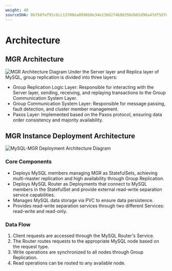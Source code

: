 ```yaml
---
weight: 40
sourceSHA: 0b7b8fef91c8cc13700ea8096b0e34e13b0274b08356db65d96a4fdf5d7db2a2
---
```


# Architecture

## MGR Architecture

![MGR Architecture Diagram](./assets/mgr_architecture.png)
Under the Server layer and Replica layer of MySQL, group replication is divided into three layers:

- Group Replication Logic Layer: Responsible for interacting with the Server layer, sending, receiving, and replaying transactions to the Group Communication System Layer.
- Group Communication System Layer: Responsible for message passing, fault detection, and cluster member management.
- Paxos Layer: Implemented based on the Paxos protocol, ensuring data order consistency and majority availability.

## MGR Instance Deployment Architecture

![MySQL-MGR Deployment Architecture Diagram](./assets/deploy_architecture.png)

### Core Components

- Deploys MySQL members managing MGR as StatefulSets, achieving multi-master replication and high availability through Group Replication.
- Deploys MySQL Router as Deployments that connect to MySQL members in the StatefulSet and provide external read-write separation service capabilities.
- Manages MySQL data storage via PVC to ensure data persistence.
- Provides read-write separation services through two different Services: read-write and read-only.

### Data Flow

1. Client requests are accessed through the MySQL Router's Service.
2. The Router routes requests to the appropriate MySQL node based on the request type.
3. Write operations are synchronized to all nodes through Group Replication.
4. Read operations can be routed to any available node.
